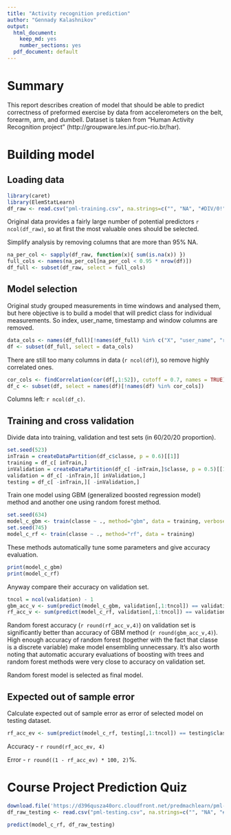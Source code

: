 ```yaml
---
title: "Activity recognition prediction"
author: "Gennady Kalashnikov"
output:
  html_document:
    keep_md: yes
    number_sections: yes
  pdf_document: default
---
```


# Summary
This report describes creation of model that should be able to predict correctness of preformed exercise by data from accelerometers on the belt, forearm, arm, and dumbell.
Dataset is taken from "Human Activity Recognition project" (http://groupware.les.inf.puc-rio.br/har).

# Building model

## Loading data

```r
library(caret)
library(ElemStatLearn)
df_raw <- read.csv("pml-training.csv", na.strings=c("", "NA", "#DIV/0!"))
```

Original data provides a fairly large number of potential predictors `r ncol(df_raw)`, so at first the most valuable ones should be selected.

Simplify analysis by removing columns that are more than 95% NA.
```r
na_per_col <- sapply(df_raw, function(x){ sum(is.na(x)) })
full_cols <- names(na_per_col[na_per_col < 0.95 * nrow(df)])
df_full <- subset(df_raw, select = full_cols)
```

## Model selection

Original study grouped measurements in time windows and analysed them, but here objective is to build a model that will predict class for individual measurements.
So index, user_name, timestamp and window columns are removed.
```r
data_cols <- names(df_full)[!names(df_full) %in% c("X", "user_name", "raw_timestamp_part_1", "raw_timestamp_part_2", "raw_timestamp_part_1", "cvtd_timestamp", "new_window", "num_window")]
df <- subset(df_full, select = data_cols)
```

There are still too many columns in data (`r ncol(df)`), so remove highly correlated ones.
```r
cor_cols <- findCorrelation(cor(df[,1:52]), cutoff = 0.7, names = TRUE)
df_c <- subset(df, select = names(df)[!names(df) %in% cor_cols])
```
Columns left: `r ncol(df_c)`.

## Training and cross validation
Divide data into training, validation and test sets (in 60/20/20 proportion).

```r
set.seed(523)
inTrain = createDataPartition(df_c$classe, p = 0.6)[[1]]
training = df_c[ inTrain,]
inValidation = createDataPartition(df_c[ -inTrain,]$classe, p = 0.5)[[1]]
validation = df_c[ -inTrain,][ inValidation,]
testing = df_c[ -inTrain,][ -inValidation,]
```

Train one model using GBM (generalized boosted regression model) method and another one using random forest method.
```r
set.seed(634)
model_c_gbm <- train(classe ~ ., method="gbm", data = training, verbose = FALSE)
set.seed(745)
model_c_rf <- train(classe ~ ., method="rf", data = training)
```

These methods automatically tune some parameters and give accuracy evaluation.
```r
print(model_c_gbm)
print(model_c_rf)
```

Anyway compare their accuracy on validation set.
```r
tncol = ncol(validation) - 1
gbm_acc_v <- sum(predict(model_c_gbm, validation[,1:tncol]) == validation$classe) / nrow(validation)
rf_acc_v <- sum(predict(model_c_rf, validation[,1:tncol]) == validation$classe) / nrow(validation)
```

Random forest accuracy (`r round(rf_acc_v,4)`) on validation set is significantly better than accuracy of GBM method (`r round(gbm_acc_v,4)`).
High enough accuracy of random forest (together with the fact that classe is a discrete variable) make model ensembling unnecessary.
It's also worth noting that automatic accurary evaluations of boosting with trees and random forest methods were very close to accuracy on validation set.

Random forest model is selected as final model.

## Expected out of sample error

Calculate expected out of sample error as error of selected model on testing dataset.
```r
rf_acc_ev <- sum(predict(model_c_rf, testing[,1:tncol]) == testing$classe) / nrow(testing)
```
Accuracy - `r round(rf_acc_ev, 4)`

Error - `r round((1 - rf_acc_ev) * 100, 2)`%.

# Course Project Prediction Quiz
```r
download.file('https://d396qusza40orc.cloudfront.net/predmachlearn/pml-testing.csv', destfile = 'pml-testing.csv')
df_raw_testing <- read.csv("pml-testing.csv", na.strings=c("", "NA", "#DIV/0!"))
```
```r
predict(model_c_rf, df_raw_testing)
```
